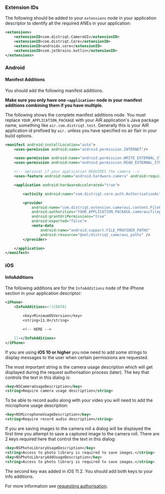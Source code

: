 
### Extension IDs

The following should be added to your `extensions` node in your application descriptor to identify all the required ANEs in your application:

```xml
<extensions>
    <extensionID>com.distriqt.CameraUI</extensionID>
    <extensionID>com.distriqt.Core</extensionID>
    <extensionID>androidx.core</extensionID>
    <extensionID>com.jetbrains.kotlin</extensionID>
</extensions>
```



### Android

#### Manifest Additions

You should add the following manifest additions.

**Make sure you only have one `<application>` node in your manifest additions combining them if you have multiple.**

The following shows the complete manifest additions node. You must replace `YOUR_APPLICATION_PACKAGE` with your
AIR application's Java package name, something like `air.com.distriqt.test`.
Generally this is your AIR application id prefixed by `air.` unless you have specified no air flair in your build options.

```xml
<manifest android:installLocation="auto">
	<uses-permission android:name="android.permission.INTERNET"/>

	<uses-permission android:name="android.permission.WRITE_EXTERNAL_STORAGE" android:maxSdkVersion="28" />
	<uses-permission android:name="android.permission.READ_EXTERNAL_STORAGE" android:maxSdkVersion="28" />

	<!-- optional if your application REQUIRES the camera -->
	<uses-feature android:name="android.hardware.camera" android:required="true" />

	<application android:hardwareAccelerated="true">

	    <activity android:name="com.distriqt.core.auth.AuthorisationActivity" android:theme="@android:style/Theme.Translucent.NoTitleBar" android:exported="false" />

		<provider
			android:name="com.distriqt.extension.cameraui.content.FileProvider"
			android:authorities="YOUR_APPLICATION_PACKAGE.camerauifileprovider"
			android:grantUriPermissions="true"
			android:exported="false">
			<meta-data
				android:name="android.support.FILE_PROVIDER_PATHS"
				android:resource="@xml/distriqt_cameraui_paths" />
		</provider>

	</application>
</manifest>
```


### iOS

#### InfoAdditions

The following additions are for the `InfoAdditions` node of the iPhone section in your application descriptor:

```xml
<iPhone>
	<InfoAdditions><![CDATA[

		<key>MinimumOSVersion</key>
		<string>11.0</string>

		<!-- HERE -->

	]]></InfoAdditions>
</iPhone>
```

If you are using **iOS 10 or higher** you now need to add some strings to display messages to the user
when certain permissions are requested.

The most important string is the camera usage description which will get displayed during
the request authorisation process (later). The key that controls the text in this dialog is:

```xml
<key>NSCameraUsageDescription</key>
<string>Require camera usage description</string>
```

To be able to record audio along with your video you will need to add the microphone
usage description:

```xml
<key>NSMicrophoneUsageDescription</key>
<string>Require record audio description</string>
```

If you are saving images to the camera roll a dialog will be displayed the first time you attempt to save a captured image to the camera roll. There are 2 keys required here that control the text in this dialog:

```xml
<key>NSPhotoLibraryUsageDescription</key>
<string>Access to photo library is required to save images.</string>
<key>NSPhotoLibraryAddUsageDescription</key>
<string>Access to photo library is required to save images.</string>
```

The second key was added in iOS 11.2. You should add both keys to your info additions.

For more information see [requesting authorisation](../requesting-authorisation.md#usage-description).